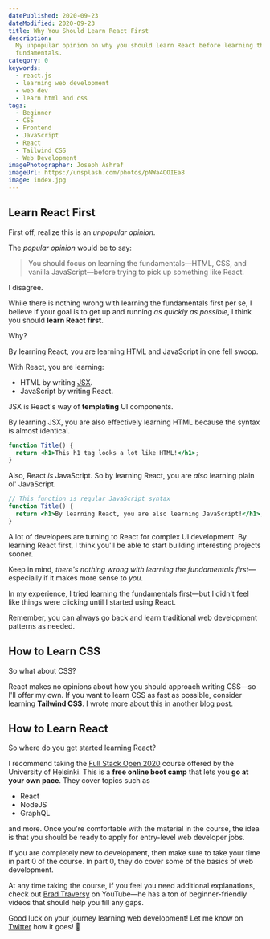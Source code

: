 ```yaml
---
datePublished: 2020-09-23
dateModified: 2020-09-23
title: Why You Should Learn React First
description:
  My unpopular opinion on why you should learn React before learning the
  fundamentals.
category: 0
keywords:
  - react.js
  - learning web development
  - web dev
  - learn html and css
tags:
  - Beginner
  - CSS
  - Frontend
  - JavaScript
  - React
  - Tailwind CSS
  - Web Development
imagePhotographer: Joseph Ashraf
imageUrl: https://unsplash.com/photos/pNWa4OOIEa8
image: index.jpg
---
```


## Learn React First

First off, realize this is an _unpopular opinion_.

The _popular opinion_ would be to say:

> You should focus on learning the fundamentals—HTML, CSS, and vanilla
> JavaScript—before trying to pick up something like React.

I disagree.

While there is nothing wrong with learning the fundamentals first per se, I
believe if your goal is to get up and running _as quickly as possible_, I think
you should **learn React first**.

Why?

By learning React, you are learning HTML and JavaScript in one fell swoop.

With React, you are learning:

- HTML by writing [JSX](https://reactjs.org/docs/introducing-jsx.html).
- JavaScript by writing React.

JSX is React's way of **templating** UI components.

By learning JSX, you are also effectively learning HTML because the syntax is
almost identical.

```jsx
function Title() {
  return <h1>This h1 tag looks a lot like HTML!</h1>;
}
```

Also, React _is_ JavaScript. So by learning React, you are _also_ learning plain
ol' JavaScript.

```jsx
// This function is regular JavaScript syntax
function Title() {
  return <h1>By learning React, you are also learning JavaScript!</h1>;
}
```

A lot of developers are turning to React for complex UI development. By learning
React first, I think you'll be able to start building interesting projects
sooner.

Keep in mind, _there's nothing wrong with learning the fundamentals
first_—especially if it makes more sense to _you_.

In my experience, I tried learning the fundamentals first—but I didn't feel like
things were clicking until I started using React.

Remember, you can always go back and learn traditional web development patterns
as needed.

## How to Learn CSS

So what about CSS?

React makes no opinions about how you should approach writing CSS—so I'll offer
my own. If you want to learn CSS as fast as possible, consider learning
**Tailwind CSS**. I wrote more about this in another
[blog post](/blog/learn-css).

## How to Learn React

So where do you get started learning React?

I recommend taking the [Full Stack Open 2020](https://fullstackopen.com/en/)
course offered by the University of Helsinki. This is a **free online boot
camp** that lets you **go at your own pace**. They cover topics such as

- React
- NodeJS
- GraphQL

and more. Once you're comfortable with the material in the course, the idea is
that you should be ready to apply for entry-level web developer jobs.

If you are completely new to development, then make sure to take your time in
part 0 of the course. In part 0, they do cover some of the basics of web
development.

At any time taking the course, if you feel you need additional explanations,
check out [Brad Traversy](https://www.youtube.com/user/TechGuyWeb) on YouTube—he
has a ton of beginner-friendly videos that should help you fill any gaps.

Good luck on your journey learning web development! Let me know on
[Twitter](https://twitter.com/swkeever) how it goes! 🙂
